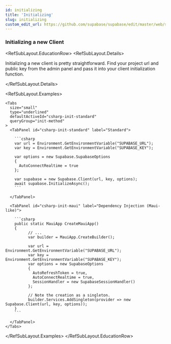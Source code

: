 ```yaml
---
id: initializing
title: 'Initializing'
slug: initializing
custom_edit_url: https://github.com/supabase/supabase/edit/master/web/spec/supabase.yml
---
```


### Initializing a new Client

<RefSubLayout.EducationRow>
  <RefSubLayout.Details>

Initializing a new client is pretty straightforward. Find your project url and public key from the
admin panel and pass it into your client initialization function.

  </RefSubLayout.Details>

  <RefSubLayout.Examples>

    <Tabs
      size="small"
      type="underlined"
      defaultActiveId="csharp-init-standard"
      queryGroup="init-method"
    >
      <TabPanel id="csharp-init-standard" label="Standard">

        ```csharp
        var url = Environment.GetEnvironmentVariable("SUPABASE_URL");
        var key = Environment.GetEnvironmentVariable("SUPABASE_KEY");

        var options = new Supabase.SupabaseOptions
        {
          AutoConnectRealtime = true
        };

        var supabase = new Supabase.Client(url, key, options);
        await supabase.InitializeAsync();
        ```

      </TabPanel>

      <TabPanel id="csharp-init-maui" label="Dependency Injection (Maui-like)">

        ```csharp
        public static MauiApp CreateMauiApp()
        {
              // ...
              var builder = MauiApp.CreateBuilder();

              var url = Environment.GetEnvironmentVariable("SUPABASE_URL");
              var key = Environment.GetEnvironmentVariable("SUPABASE_KEY");
              var options = new SupabaseOptions
              {
                AutoRefreshToken = true,
                AutoConnectRealtime = true,
                SessionHandler = new SupabaseSessionHandler()
              };

              // Note the creation as a singleton.
              builder.Services.AddSingleton(provider => new Supabase.Client(url, key, options));
        }
        ```

      </TabPanel>
    </Tabs>

  </RefSubLayout.Examples>
</RefSubLayout.EducationRow>
